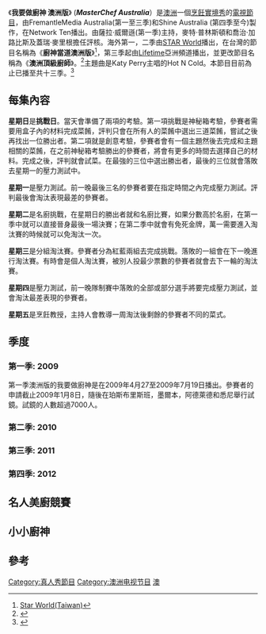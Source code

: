 {{noteTA
|G1=Show
|T=zh-hans:我要做厨神 (澳洲版);zh-hant:我要做厨神 (澳洲版);zh-hk:我要做廚神 (澳洲版);zh-cn:我要做厨神 (澳洲版);zh-tw:廚神當道澳洲版;zh-mo:我要做廚神 (澳洲版);
|G2=TV
}}
{{Infobox television
| show_name            = 我要做廚神 (澳洲版)
| image                = 
| caption              = 
| genre                = [[烹飪|烹飪]][[真人實境秀|實境秀]]
| format               = 
| creator              = Franc Roddam
| director             = 
| presenter            = [[薩拉·威爾遜|薩拉·威爾遜]] (2009)<br>[[蓋瑞·麥里根|蓋瑞·麥里根]] (2009-2019)<br>[[喬治·加路比斯|喬治·加路比斯]] (2009-2019)<br>[[麥特·普林斯頓|麥特·普林斯頓]] (2010-2019)<br>[[安迪·艾倫|安迪·艾倫]] (2020-)<br>[[瑪莉莎·莉安|瑪莉莎·莉安]] (2020-)<br>[[顣·桑非里奧|顣·桑非里奧]] (2020-)
| judges               = {{link-en|蓋瑞·麥里根|Gary Mehigan}} (2009-2019)<br>{{link-en|喬治·加路比斯|George Calombaris}} (2009-2019)<br>{{link-en|麥特·普林斯頓|Matt Preston}} (2009-2019)<br>[[當勒·喜|當勒·喜]] (2010年客串評判)<br>[[亞光·莫蘭|亞光·莫蘭]] (2011年客串評判)<br>[[安迪·艾倫|安迪·艾倫]] (2020-)<br>[[瑪莉莎·莉安|瑪莉莎·莉安]] (2020-)<br>[[顣·桑非里奧|顣·桑非里奧]] (2020-)
| narrated             = Nicholas McKay (2009-2012)<br />Graeme Stone (2013)<br />Lofty Fulton (2014-)
| theme_music_composer = [[凱蒂·佩芮|凱蒂·佩芮]]
| opentheme            = 忽冷忽熱 (Hot n Cold)
| endtheme             = 
| composer             = 
| country              = {{AUS}}
| language             = [[英語|英語]]
| num_seasons          = 13
| num_episodes         = 869
| executive_producer   = 
| runtime              = 30–90分鐘
| producer             = 
| location             = 雪梨 (2009-2012)<br />墨爾本 (2013-)
| company              = 
| channel              = [[Network_Ten|Network Ten]]
| picture_format       = [[576i|576i]] ([[標清電視|標清電視]])
| audio_format         = Stereo
| first_run            = 
| first_aired          = 2009年4月27日
| last_aired           = 至今
| related              = [[我要做廚神_(英國節目)|我要做廚神 (英國節目)]]<br/>[[我要做廚神_(美國版)|我要做廚神 (美國版)]]
| website              = http://www.masterchef.com.au/
|台灣名稱              = 廚神當道、頂級廚師
|港澳名稱              = 澳洲頂級廚師
}}
《'''我要做廚神 澳洲版'''》 ('''''MasterChef Australia'''''）是[[澳洲|澳洲]]一個[[烹飪|烹飪]][[真人實境秀|實境秀]]的[[電視節目|電視節目]]，由FremantleMedia Australia(第一至三季)和Shine Australia (第四季至今)製作，在Network Ten播出。由薩拉·威爾遜(第一季)主持，麥特·普林斯頓和喬治·加路比斯及蓋瑞·麥里根擔任評核。海外第一，二季由[[衛視合家歡台|STAR World]]播出，在台灣的節目名稱為《'''廚神當道澳洲版'''》<ref>[http://www.facebook.com/note.php?note_id=358882484124825 Star World(Taiwan)]</ref>，第三季起由[[Lifetime|Lifetime]]亞洲頻道播出，並更改節目名稱為《'''澳洲頂級廚師'''》。<ref>{{Cite web |url=http://www.lifetimeasia.com/shows/masterchef-australia/ |title=Lifetime Asia |access-date=2017-09-21 |archive-url=https://web.archive.org/web/20170928213424/http://www.lifetimeasia.com/shows/masterchef-australia |archive-date=2017-09-28 |dead-url=yes }}</ref>主題曲是Katy Perry主唱的Hot N Cold。本節目目前為止已播至共十三季。<ref>{{Cite web |url=http://www.masterchef.com.au/ |title=Masterchef Australia Home page |access-date=2011-06-12 |archive-date=2013-09-22 |archive-url=https://web.archive.org/web/20130922201123/http://www.masterchef.com.au/ |dead-url=no }}</ref>

==每集內容==
'''星期日'''是'''挑戰日'''。當天會準備了兩項的考驗。第一項挑戰是神秘箱考驗，參賽者需要用盒子內的材料完成菜餚，評判只會在所有人的菜餚中選出三道菜餚，嘗試之後再找出一位勝出者。第二項就是創意考驗，參賽者會有一個主題然後去完成和主題相關的菜餚，在之前神秘箱考驗勝出的參賽者，將會有更多的時間去選擇自己的材料。完成之後，評判就會試菜。在最強的三位中選出勝出者，最後的三位就會落敗去星期一的壓力測試中。

'''星期一'''是壓力測試。前一晚最後三名的參賽者要在指定時間之內完成壓力測試。評判最後會淘汰表現最差的參賽者。

'''星期二'''是名廚挑戰，在星期日的勝出者就和名廚比賽，如果分數高於名廚，在第一季中就可以直接晉身最後一場決賽；在第二季中就會有免死金牌，萬一需要進入淘汰賽的時候就可以免淘汰一次。

'''星期三'''是分組淘汰賽。參賽者分為紅藍兩組去完成挑戰。落敗的一組會在下一晚進行淘汰賽。有時會是個人淘汰賽，被別人投最少票數的參賽者就會去下一輪的淘汰賽。

'''星期四'''是壓力測試，前一晚隊制賽中落敗的全部或部分選手將要完成壓力測試，並會淘汰最差表現的參賽者。

'''星期五'''是烹飪教授，主持人會教導一周淘汰後剩餘的參賽者不同的菜式。

==季度==
===第一季: 2009===
{{main|我要做廚神 (澳洲版第一季)}}
第一季澳洲版的我要做廚神是在2009年4月27至2009年7月19日播出。參賽者的申請截止2009年1月8日，隨後在珀斯布里斯班，墨爾本，阿德萊德和悉尼舉行試鏡。試鏡的人數超過7000人。

===第二季: 2010===
{{main|我要做廚神 (澳洲版第二季)}}

===第三季: 2011===
{{main|我要做廚神 (澳洲版第三季)}}

===第四季: 2012===
{{main|我要做廚神 (澳洲版第三季)}}

==名人美廚競賽==

==小小廚神==
{{main|做個小廚神 (澳洲版)}}

== 參考 ==
{{reflist}}

[[Category:真人秀節目|Category:真人秀節目]]
[[Category:澳洲电视节目|Category:澳洲电视节目]]
[[Category:我要做廚神|澳]]
